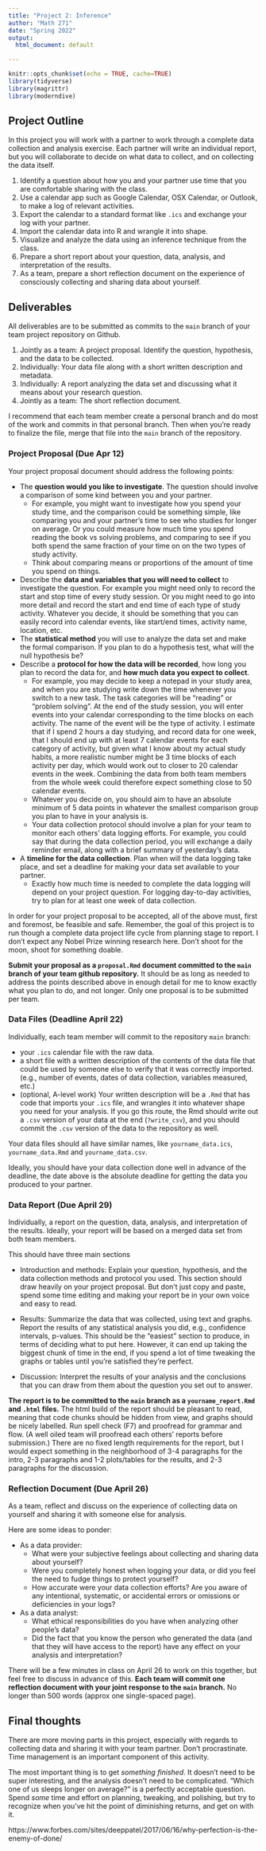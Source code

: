 ```yaml
---
title: "Project 2: Inference"
author: "Math 271"
date: "Spring 2022"
output: 
  html_document: default

---
```


```r
knitr::opts_chunk$set(echo = TRUE, cache=TRUE)
library(tidyverse)
library(magrittr)
library(moderndive)
```

## Project Outline

In this project you will work with a partner to work through a complete data collection and analysis exercise. Each partner will write an individual report, but you will collaborate to decide on what data to collect, and on collecting the data itself.


1. Identify a question about how you and your partner use time that you are comfortable sharing with the class.
2. Use a calendar app such as Google Calendar, OSX Calendar, or Outlook, to make a log of relevant activities.
3. Export the calendar to a standard format like `.ics` and exchange your log with your partner.
4. Import the calendar data into R and wrangle it into shape.
5. Visualize and analyze the data using an inference technique from the class.
6. Prepare a short report about your question, data, analysis, and interpretation of the results.
7. As a team, prepare a short reflection document on the experience of consciously collecting and sharing data about yourself.

## Deliverables

All deliverables are to be submitted as commits to the `main` branch of your team project repository on Github.

1. Jointly as a team: A project proposal. Identify the question,  hypothesis, and the data to be collected.
2. Individually: Your data file along with a short written description and metadata.
3. Individually: A report analyzing the data set and discussing what it means about your research question.
4. Jointly as a team: The short reflection document.

I recommend that each team member create a personal branch and do most of the work and commits in that personal branch. Then when you're ready to finalize the file, merge that file into the `main` branch of the repository.


### Project Proposal (Due Apr 12)

Your project proposal document should address the following points:

- The **question would you like to investigate**. The question should involve a comparison of some kind between you and your partner.
    + For example, you might want to investigate how you spend your study time, and the comparison could be something simple, like comparing you and your partner's time to see who studies for longer on average. Or you could measure how much time you spend reading the book vs solving problems, and comparing to see if you both spend the same fraction of your time on on the two types of study activity.
    + Think about comparing means or proportions of the amount of time you spend on things.
- Describe the **data and variables that you will need to collect** to investigate the question. For example you might need only to record the start and stop time of every study session. Or you might need to go into more detail and record the start and end time of each type of study activity. Whatever you decide, it should be something that you can easily record into calendar events, like start/end times, activity name, location, etc.
- The **statistical method** you will use to analyze the data set and make the formal comparison. If you plan to do a hypothesis test, what will the null hypothesis be?
- Describe a **protocol for how the data will be recorded**, how long you plan to record the data for, and **how much data you expect to collect**.
    + For example, you may decide to keep a notepad in your study area, and when you are studying write down the time whenever you switch to a new task. The task categories will be "reading" or "problem solving". At the end of the study session, you will enter events into your calendar corresponding to the time blocks on each activity. The name of the event will be the type of activity. I estimate that if I spend 2 hours a day studying, and record data for one week, that I should end up with at least 7 calendar events for each category of activity, but given what I know about my actual study habits, a more realistic number might be 3 time blocks of each activity per day, which would work out to closer to 20 calendar events in the week. Combining the data from both team members from the whole week could therefore expect something close to 50 calendar events.
    + Whatever you decide on, you should aim to have an absolute minimum of 5 data points in whatever the smallest comparison group you plan to have in your analysis is.
    + Your data collection protocol should involve a plan for your team to monitor each others' data logging efforts. For example, you could say that during the data collection period, you will exchange a daily reminder email, along with a brief summary of yesterday's data.
- A **timeline for the data collection**. Plan when will the data logging take place, and set a deadline for making your data set available to your partner.
    + Exactly how much time is needed to complete the data logging will depend on your project question. For logging day-to-day activities, try to plan for at least one week of data collection.

In order for your project proposal to be accepted, all of the above must, first and foremost, be feasible and safe. Remember, the goal of this project is to run though a complete data project life cycle from planning stage to report. I don't expect any Nobel Prize winning research here. Don't shoot for the moon, shoot for something doable.

**Submit your proposal as a `proposal.Rmd` document committed to the `main` branch of your team github repository.** It should be as long as needed to address the points described above in enough detail for me to know exactly what you plan to do, and not longer. Only one proposal is to be submitted per team.

### Data Files (Deadline April 22)

Individually, each team member will commit to the repository `main` branch:

- your `.ics` calendar file with the raw data.
- a short file with a written description of the contents of the data file that could be used by someone else to verify that it was correctly imported. (e.g., number of events, dates of data collection, variables measured, etc.)
- (optional, A-level work) Your written description will be a `.Rmd` that has code that imports your `.ics` file, and wrangles it into whatever shape you need for your analysis. If you go this route, the Rmd should write out a `.csv` version of your data at the end (`?write_csv`), and you should commit the `.csv` version of the data to the repository as well.

Your data files should all have similar names, like `yourname_data.ics`, `yourname_data.Rmd` and `yourname_data.csv`.

Ideally, you should have your data collection done well in advance of the deadline, the date above is the absolute deadline for getting the data you produced to your partner.

### Data Report (Due April 29)

Individually, a report on the question, data, analysis, and interpretation of the results. Ideally, your report will be based on a merged data set from both team members.

This should have three main sections

- Introduction and methods: Explain your question, hypothesis, and the data collection methods and protocol you used. This section should draw heavily on your project proposal. But don't just copy and paste, spend some time editing and making your report be in your own voice and easy to read.

- Results: Summarize the data that was collected, using text and graphs. Report the results of any statistical analysis you did, e.g., confidence intervals, p-values. This should be the "easiest" section to produce, in terms of deciding what to put here. However, it can end up taking the biggest chunk of time in the end, if you spend a lot of time tweaking the graphs or tables until you're satisfied they're perfect.

- Discussion: Interpret the results of your analysis and the conclusions that you can draw from them about the question you set out to answer.

**The report is to be committed to the `main` branch as a `yourname_report.Rmd` and `.html` files.** The html build of the report should be pleasant to read, meaning that code chunks should be hidden from view, and graphs should be nicely labelled. Run spell check (F7) and proofread for grammar and flow. (A well oiled team will proofread each others' reports before submission.) There are no fixed length requirements for the report, but I would expect something in the neighborhood of 3-4 paragraphs for the intro, 2-3 paragraphs and 1-2 plots/tables for the results, and 2-3 paragraphs for the discussion.

### Reflection Document (Due April 26)

As a team, reflect and discuss on the experience of collecting data on yourself and sharing it with someone else for analysis. 

Here are some ideas to ponder: 

- As a data provider: 
    + What were your subjective feelings about collecting and sharing data about yourself? 
    + Were you completely honest when logging your data, or did you feel the need to fudge things to protect yourself? 
    + How accurate were your data collection efforts? Are you aware of any intentional, systematic, or accidental errors or omissions or deficiencies in your logs?
- As a data analyst:
    + What ethical responsibilities do you have when analyzing other people's data?
    + Did the fact that you know the person who generated the data (and that they will have access to the report) have any effect on your analysis and interpretation?
    
There will be a few minutes in class on April 26 to work on this together, but feel free to discuss in advance of this. **Each team will commit one reflection document with your joint response to the `main` branch.** No longer than 500 words (approx one single-spaced page).

## Final thoughts

There are more moving parts in this project, especially with regards to collecting data and sharing it with your team partner. Don't procrastinate. Time management is an important component of this activity.

The most important thing is to get _something finished_. It doesn't need to be super interesting, and the analysis doesn't need to be complicated. "Which one of us sleeps longer on average?" is a perfectly acceptable question. Spend _some_ time and effort on planning, tweaking, and polishing, but try to recognize when you've hit the point of diminishing returns, and get on with it.

https://www.forbes.com/sites/deeppatel/2017/06/16/why-perfection-is-the-enemy-of-done/